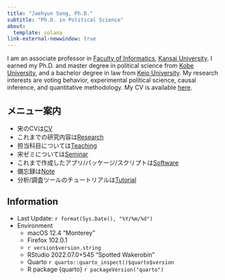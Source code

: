 ```yaml
---
title: "Jaehyun Song, Ph.D."
subtitle: "Ph.D. in Political Science"
about:
  template: solana
link-external-newwindow: true
---
```


I am an associate professor in [Faculty of Informatics](https://www.kansai-u.ac.jp/Fc_inf/), [Kansai University](https://www.kansai-u.ac.jp/). I earned my Ph.D. and master degree in political science from [Kobe University](https://www.kobe-u.ac.jp/), and a bachelor degree in law from [Keio University](https://www.keio.ac.jp/ja/). My research interests are voting behavior, experimental political science, causal inference, and quantitative methodology. My CV is available [here](cv/cv.pdf).

:::{.callout-note}
## メニュー案内

* 宋のCVは[CV](cv/index.qmd)
* これまでの研究内容は[Research](research/index.qmd)
* 担当科目については[Teaching](teaching/index.qmd)
* 宋ゼミについては[Seminar](seminar/index.qmd)
* これまで作成したアプリ/パッケージ/スクリプトは[Software](software/index.qmd)
* 備忘録は[Note](notes/index.qmd)
* 分析/調査ツールのチュートリアルは[Tutorial](tutorial/index.qmd)
:::

:::{.callout-note}
## Information

* Last Update: `r format(Sys.Date(), "%Y/%m/%d")`
* Environment
   * macOS 12.4 "Monterey"
   * Firefox 102.0.1
   * `r version$version.string`
   * RStudio 2022.07.0+545 "Spotted Wakerobin"
   * Quarto `r quarto::quarto_inspect()$quarto$version`
   * R package {quarto} `r packageVersion("quarto")`
:::
